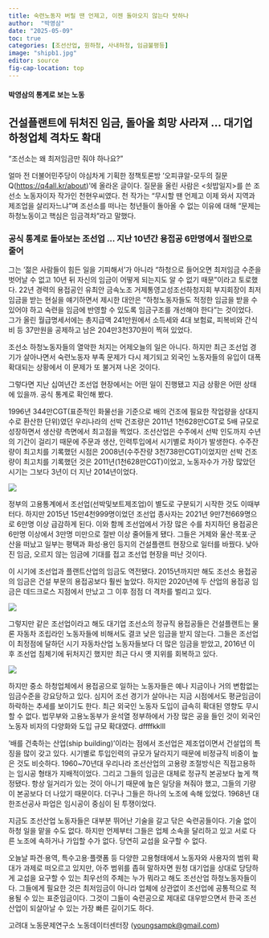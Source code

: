 ```yaml
---
title: 숙련노동자 버릴 땐 언제고, 이젠 돌아오지 않는다 탓하나
author:  "박영삼"
date: "2025-05-09"
toc: true
categories: [조선산업, 원하청, 사내하청, 임금불평등]
image: "shipb1.jpg"
editor: source
fig-cap-location: top
---
```


#### 박영삼의 통계로 보는 노동

## 건설플랜트에 뒤처진 임금, 돌아올 희망 사라져 … 대기업 하청업체 격차도 확대

“조선소는 왜 최저임금만 줘야 하나요?”

얼마 전 더불어민주당이 야심차게 기획한 정책토론방 ‘오피큐알-모두의 질문Q(<https://q4all.kr/about>)’에 올라온 글이다. 질문을 올린 사람은 <쇳밥일지>를 쓴 조선소 노동자이자 작가인 천현우씨였다. 천 작가는 “무시할 땐 언제고 이제 와서 지역과 제조업을 살리자느냐”며 조선소를 떠나는 청년들이 돌아올 수 없는 이유에 대해 “문제는 하청노동이고 핵심은 임금격차”라고 말했다.

### 공식 통계로 돌아보는 조선업 … 지난 10년간 용접공 6만명에서 절반으로 줄어

그는 ‘젊은 사람들이 힘든 일을 기피해서’가 아니라 “하청으로 들어오면 최저임금 수준을 벗어날 수 없고 10년 뒤 자신의 임금이 어떻게 되는지도 알 수 없기 때문”이라고 토로했다. 22년 경력의 용접공인 유최안 금속노조 거제통영고성조선하청지회 부지회장이 최저임금을 받는 현실을 얘기하면서 제시한 대안은 “하청노동자들도 적정한 임금을 받을 수 있어야 하고 숙련을 임금에 반영할 수 있도록 임금구조를 개선해야 한다”는 것이었다. 그가 올린 월급명세서에는 총지급액 241만원에서 소득세와 4대 보험료, 피복비와 간식비 등 37만원을 공제하고 남은 204만3천370원이 찍혀 있었다.

조선소 하청노동자들의 열악한 처지는 어제오늘의 일은 아니다. 하지만 최근 조선업 경기가 살아나면서 숙련노동자 부족 문제가 다시 제기되고 외국인 노동자들의 유입이 대폭 확대되는 상황에서 이 문제가 또 불거져 나온 것이다.

그렇다면 지난 십여년간 조선업 현장에서는 어떤 일이 진행됐고 지금 상황은 어떤 상태에 있을까. 공식 통계로 확인해 봤다.

1996년 344만CGT(표준적인 화물선을 기준으로 배의 건조에 필요한 작업량을 상대지수로 환산한 단위)였던 우리나라의 선박 건조량은 2011년 1천628만CGT로 5배 규모로 성장하면서 생산량 측면에서 최고점을 찍었다. 조선산업은 수주에서 선박 인도까지 수년의 기간이 걸리기 때문에 주문과 생산, 인력투입에서 시기별로 차이가 발생한다. 수주잔량이 최고치를 기록했던 시점은 2008년(수주잔량 3천738만CGT)이었지만 선박 건조량이 최고치를 기록했던 것은 2011년(1천628만CGT)이었고, 노동자수가 가장 많았던 시기는 그보다 3년이 더 지난 2014년이었다.

![](shipb2.jpg){fig-align="center"}

정부의 고용통계에서 조선업(선박및보트제조업)이 별도로 구분되기 시작한 것도 이때부터다. 하지만 2015년 15만4천999명이었던 조선업 종사자는 2021년 9만7천669명으로 6만명 이상 급감하게 된다. 이와 함께 조선업에서 가장 많은 수를 차지하던 용접공은 6만명 이상에서 3만명 미만으로 절반 이상 줄어들게 됐다. 그들은 거제와 울산·목포·군산을 떠났고 일부는 평택과 화성·용인 등지의 건설플랜트 현장으로 일터를 바꿨다. 낮아진 임금, 오르지 않는 임금에 기대를 접고 조선업 현장을 떠난 것이다.

이 시기에 조선업과 플랜트산업의 임금도 역전됐다. 2015년까지만 해도 조선소 용접공의 임금은 건설 부문의 용접공보다 훨씬 높았다. 하지만 2020년에 두 산업의 용접공 임금은 데드크로스 지점에서 만났고 그 이후 점점 더 격차를 벌리고 있다.

![](shipb3.jpg){fig-align="center"}


그렇지만 같은 조선업이라고 해도 대기업 조선소의 정규직 용접공들은 건설플랜트는 물론 자동차 조립라인 노동자들에 비해서도 결코 낮은 임금을 받지 않는다. 그들은 조선업이 최정점에 달하던 시기 자동차산업 노동자들보다 더 많은 임금을 받았고, 2016년 이후 조선업 침체기에 뒤처지긴 했지만 최근 다시 옛 지위를 회복하고 있다.

![](shipb4.jpg){fig-align="center"}

하지만 중소 하청업체에서 용접공으로 일하는 노동자들은 예나 지금이나 거의 변함없는 임금수준을 강요당하고 있다. 심지어 조선 경기가 살아나는 지금 시점에서도 평균임금이 하락하는 추세를 보이기도 한다. 최근 외국인 노동자 도입이 급속히 확대된 영향도 무시할 수 없다. 법무부와 고용노동부가 윤석열 정부하에서 가장 많은 공을 들인 것이 외국인 노동자 비자의 다양화와 도입 규모 확대였다. dffffkklll

‘배를 건축하는 산업(ship building)’이라는 점에서 조선업은 제조업이면서 건설업의 특징을 많이 갖고 있다. 시기별로 투입인력의 규모가 달라지기 때문에 비정규직 비중이 높은 것도 비슷하다. 1960\~70년대 우리나라 조선산업의 고용량 조절방식은 직접고용하는 임시공 형태가 지배적이었다. 그리고 그들의 임금은 대체로 정규직 본공보다 높게 책정됐다. 항상 일거리가 있는 것이 아니기 때문에 높은 일당을 쳐줘야 했고, 그들의 기량이 본공보다 더 나았기 때문이다. 더구나 그들은 하나의 노조에 속해 있었다. 1968년 대한조선공사 파업은 임시공이 중심이 된 투쟁이었다.

지금도 조선산업 노동자들은 대부분 뛰어난 기술을 갈고 닦은 숙련공들이다. 기술 없이 하청 일을 맡을 수도 없다. 하지만 언제부터 그들은 업체 소속을 달리하고 있고 서로 다른 노조에 속하거나 가입할 수가 없다. 당연히 교섭을 요구할 수 없다.

오늘날 파견·용역, 특수고용·플랫폼 등 다양한 고용형태에서 노동자와 사용자의 범위 확대가 과제로 떠오르고 있지만, 아주 범위를 좁혀 말하자면 원청 대기업을 상대로 당당하게 교섭을 요구할 수 있는 최우선의 주체는 누가 뭐라고 해도 조선산업 하청노동자들이다. 그들에게 필요한 것은 최저임금이 아니라 업체에 상관없이 조선업에 공통적으로 적용될 수 있는 표준임금이다. 그것이 그들이 숙련공으로 제대로 대우받으면서 한국 조선산업이 되살아날 수 있는 가장 빠른 길이기도 하다.

고려대 노동문제연구소 노동데이터센터장 ([youngsampk\@gmail.com](youngsampk@gmail.com))
